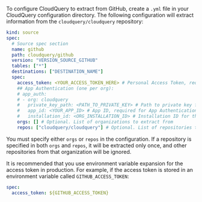 To configure CloudQuery to extract from GitHub, create a `.yml` file in your CloudQuery configuration directory.
The following configuration will extract information from the `cloudquery/cloudquery` repository:

```yaml copy
kind: source
spec:
  # Source spec section
  name: github
  path: cloudquery/github
  version: "VERSION_SOURCE_GITHUB"
  tables: ["*"]
  destinations: ["DESTINATION_NAME"]
  spec:
    access_token: <YOUR_ACCESS_TOKEN_HERE> # Personal Access Token, required if not using App Authentication.
    ## App Authentication (one per org):
    # app_auth:
    # - org: cloudquery
    #   private_key_path: <PATH_TO_PRIVATE_KEY> # Path to private key file
    #   app_id: <YOUR_APP_ID> # App ID, required for App Authentication.
    #   installation_id: <ORG_INSTALLATION_ID> # Installation ID for this org
    orgs: [] # Optional. List of organizations to extract from
    repos: ["cloudquery/cloudquery"] # Optional. List of repositories to extract from
```

You must specify either `orgs` or `repos` in the configuration. If a repository is specified in both `orgs` and `repos`, it will be extracted only once, and other repositories from that organization will be ignored.

It is recommended that you use environment variable expansion for the access token in production. For example, if the access token is stored in an environment variable called `GITHUB_ACCESS_TOKEN`:

```yaml copy
spec:
  access_token: ${GITHUB_ACCESS_TOKEN}
```